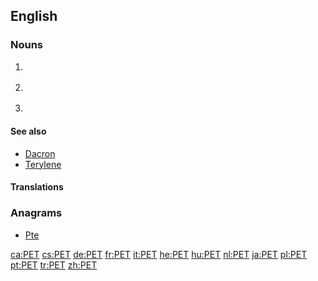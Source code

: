 {{also|pet}}
==English==

===Nouns===
{{en-noun|~}}
# {{label|en|uncountable|organic compound}} {{acronym of|polyethylene terephthalate|lang=en}}
# {{label|en|countable}} {{acronym of|positron emission tomography|lang=en}}
# {{label|en|countable|genetics}} {{acronym of|paired-end tag|lang=en}}

====See also====
* [[Dacron]]
* [[Terylene]]

====Translations====
{{trans-see|polyethylene terephthalate}}

{{trans-see|positron emission tomography}}

===Anagrams===
* [[Pte#English|Pte]]

[[ca:PET]]
[[cs:PET]]
[[de:PET]]
[[fr:PET]]
[[it:PET]]
[[he:PET]]
[[hu:PET]]
[[nl:PET]]
[[ja:PET]]
[[pl:PET]]
[[pt:PET]]
[[tr:PET]]
[[zh:PET]]